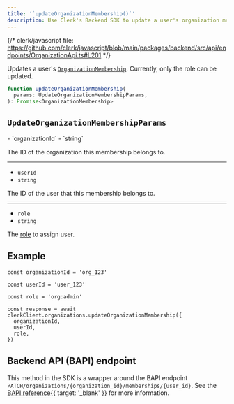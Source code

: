 ```yaml
---
title: '`updateOrganizationMembership()`'
description: Use Clerk's Backend SDK to update a user's organization membership.
---
```


{/* clerk/javascript file: https://github.com/clerk/javascript/blob/main/packages/backend/src/api/endpoints/OrganizationApi.ts#L201 */}

Updates a user's [`OrganizationMembership`](/docs/references/backend/types/backend-organization-membership). Currently, only the role can be updated.

```ts
function updateOrganizationMembership(
  params: UpdateOrganizationMembershipParams,
): Promise<OrganizationMembership>
```

## `UpdateOrganizationMembershipParams`

<Properties>
  - `organizationId`
  - `string`

  The ID of the organization this membership belongs to.

  ---

  - `userId`
  - `string`

  The ID of the user that this membership belongs to.

  ---

  - `role`
  - `string`

  The [role](/docs/organizations/roles-permissions) to assign user.
</Properties>

## Example

<Include src="_partials/backend/usage" />

```tsx {{ mark: [5, 17] }}
const organizationId = 'org_123'

const userId = 'user_123'

const role = 'org:admin'

const response = await clerkClient.organizations.updateOrganizationMembership({
  organizationId,
  userId,
  role,
})
```

## Backend API (BAPI) endpoint

This method in the SDK is a wrapper around the BAPI endpoint `PATCH/organizations/{organization_id}/memberships/{user_id}`. See the [BAPI reference](/docs/reference/backend-api/tag/Organization-Memberships#operation/UpdateOrganizationMembership){{ target: '_blank' }} for more information.
